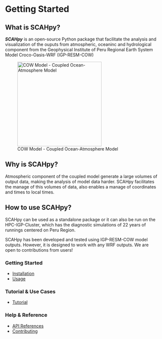 # Getting Started {.unnumbered}

## **What is SCAHpy?**

***SCAHpy*** is an open-source Python package that facilitate the analysis and visualization of the ouputs from atmospheric, oceaninc and hydrological component from the Geophysical Institute of Peru Regional Earth System Model Croco-Oasis-WRF (IGP-RESM-COW)

![COW Model - Coupled Ocean-Atmosphere Model](cow_model.jpg){width="274"}

## **Why is SCAHpy?**

Atmospheric component of the coupled model generate a large volumes of output data, making the analysis of model data harder. SCAHpy facilitates the manage of this volumes of data, also enables a manage of coordinates and times to local times. 

## **How to use SCAHpy?**

SCAHpy can be used as a standalone package or it can also be run on the HPC-IGP-Cluster, which has the diagnostic simulations of 22 years of runnings centered on Peru Region. 

::: {.callout-note}
SCAHpy has been developed and tested using IGP-RESM-COW model outputs. However, it is designed to work with any WRF outputs. We are open to contributions from users!
:::

### **Getting Started**

* [Installation](01_install.qmd)
* [Usage](02_use.qmd)

### **Tutorial & Use Cases**

* [Tutorial](03_tutorial.qmd)

### **Help & Reference**

* [API References](04_API.qmd)
* [Contributing](05_contrib.qmd)